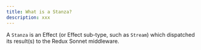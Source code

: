 ```yaml
---
title: What is a Stanza?
description: xxx
---
```


A `Stanza` is an Effect (or Effect sub-type, such as `Stream`) which dispatched
its result(s) to the Redux Sonnet middleware.